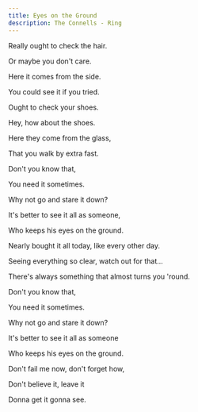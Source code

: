 ```yaml
---
title: Eyes on the Ground
description: The Connells - Ring
---
```


Really ought to check the hair.

Or maybe you don't care.

Here it comes from the side.

You could see it if you tried.

Ought to check your shoes.

Hey, how about the shoes.

Here they come from the glass,

That you walk by extra fast.

Don't you know that,

You need it sometimes.

Why not go and stare it down?

It's better to see it all as someone,

Who keeps his eyes on the ground.

Nearly bought it all today, like every other day.

Seeing everything so clear, watch out for that...

There's always something that almost turns you 'round.

Don't you know that,

You need it sometimes.

Why not go and stare it down?

It's better to see it all as someone

Who keeps his eyes on the ground.

Don't fail me now, don't forget how,

Don't believe it, leave it

Donna get it gonna see.
